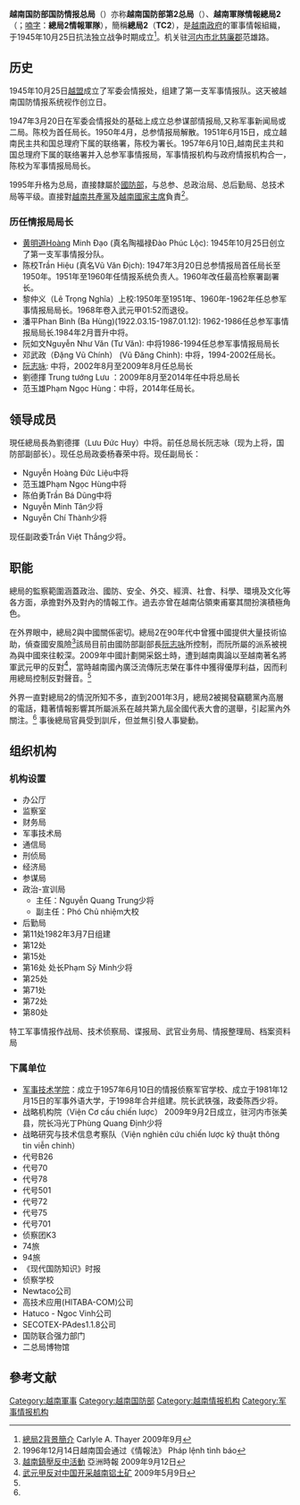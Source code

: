 '''越南国防部国防情报总局'''（{{lang-vi|Tổng cục Tình báo quốc phòng}}）亦称'''越南国防部第2总局'''（{{lang-vi|Tổng cục II, Bộ Quốc phòng}}）、'''越南軍隊情報總局2'''（{{lang-vi|Tổng cục 2 tình báo quân đội}}；[[喃字|喃字]]：'''總局2情報軍隊'''），簡稱'''總局2'''（'''TC2'''），是[[越南政府|越南政府]]的軍事情報組織，于1945年10月25日抗法独立战争时期成立<ref name="#1">[http://www.scribd.com/doc/19695242/Thayer-Vietnam-Military-Intelligence-in-Domestic-Affairs 總局2背景簡介] {{Wayback|url=http://www.scribd.com/doc/19695242/Thayer-Vietnam-Military-Intelligence-in-Domestic-Affairs |date=20110122164346 }} Carlyle A. Thayer 2009年9月</ref>。机关驻[[河内市|河内市]][[北慈廉郡|北慈廉郡]]范雄路。

==历史==
1945年10月25日[[越盟|越盟]]成立了军委会情报处，组建了第一支军事情报队。这天被越南国防情报系统视作创立日。

1947年3月20日在军委会情报处的基础上成立总参谋部情报局,又称军事新闻局或二局。陈校为首任局长。1950年4月，总参情报局解散。1951年6月15日，成立越南民主共和国总理府下属的联络署，陈校为署长。1957年6月10日,越南民主共和国总理府下属的联络署并入总参军事情报局，军事情报机构与政府情报机构合一，陈校为军事情报局局长。

1995年升格为总局，直接隸屬於[[越南国防部|國防部]]，与总参、总政治局、总后勤局、总技术局等平级。直接對[[越南共產黨|越南共產黨]]及[[越南國家主席|越南國家主席]]負責<ref>1996年12月14日越南国会通过《情報法》 Pháp lệnh tình báo</ref>。


===历任情报局局长===
*[[黄明道|黄明道]]Hoàng Minh Đạo (真名陶福禄Đào Phúc Lộc): 1945年10月25日创立了第一支军事情报分队。 
*陈校Trần Hiệu (真名Vũ Văn Địch): 1947年3月20日总参情报局首任局长至1950年。1951年至1960年任情报系统负责人。1960年改任最高检察署副署长。 
*黎仲义（Lê Trọng Nghĩa）上校:1950年至1951年、1960年-1962年任总参军事情报局局长。1968年卷入武元甲01:52而退役。
*潘平Phan Bình (Ba Hùng)(1922.03.15-1987.01.12): 1962-1986任总参军事情报局局长.1984年2月晋升中将。
*阮如文Nguyễn Như Văn (Tư Văn): 中将1986-1994任总参军事情报局局长
*邓武政（Đặng Vũ Chính） (Vũ Đăng Chinh): 中将，1994-2002任局长。
*[[阮志咏|阮志咏]]: 中将，2002年8月至2009年8月任总局长
*劉德揮 Trung tướng Lưu ：2009年8月至2014年任中将总局长
*范玉雄Phạm Ngọc Hùng：中将，2014年任局长。
==领导成员==
現任總局長為劉德揮（Lưu Đức Huy）中将。前任总局长阮志咏（现为上将，国防部副部长）。现任总局政委杨春荣中将。现任副局长：
*Nguyễn Hoàng Đức Liệu中将
*范玉雄Phạm Ngọc Hùng中将
*陈伯勇Trần Bá Dũng中将
*Nguyễn Minh Tân少将
*Nguyễn Chí Thành少将
现任副政委Trần Việt Thắng少将。
==职能==
總局的監察範圍涵蓋政治、國防、安全、外交、經濟、社會、科學、環境及文化等各方面，承擔對外及對內的情報工作。過去亦曾在越南佔領柬甫寨其間扮演積極角色。

在外界眼中，總局2與中國關係密切。總局2在90年代中曾獲中國提供大量技術協助，偵查國安風險<ref name="#2">[http://www.atimes.com/atimes/China/KI12Ad04.html 越南鎮壓反中活動] {{Wayback|url=http://www.atimes.com/atimes/China/KI12Ad04.html |date=20100811031911 }}  亞洲時報 2009年9月12日</ref>該局目前由國防部副部長[[阮志咏|阮志咏]]所控制，而阮所屬的派系被視為與中國來往較深。2009年中國計劃開采鋁土時，遭到越南輿論以至越南著名將軍武元甲的反對<ref>[http://www.badingjie.cn/Article/?1663.html 武元甲反对中国开采越南铝土矿]{{dead link|date=2018年4月 |bot=InternetArchiveBot |fix-attempted=yes }} 2009年5月9日</ref>，當時越南國內廣泛流傳阮志榮在事件中獲得優厚利益，因而利用總局控制反對聲音。<ref name="#2"/>

外界一直對總局2的情況所知不多，直到2001年3月，總局2被揭發竊聽黨內高層的電話，籍著情報影響其所屬派系在越共第九屆全國代表大會的選舉，引起黨內外關注。<ref name="#1"/>
事後總局官員受到訓斥，但並無引發人事變動。
==组织机构==
===机构设置===
*办公厅
*监察室
*财务局
*军事技术局
*通信局
*刑侦局
*经济局
*参谋局
*政治-宣训局
**主任：Nguyễn Quang Trung少将
**副主任：Phó Chủ nhiệm大校
*后勤局
*第11处1982年3月7日组建
*第12处
*第15处 
*第16处 处长Phạm Sỹ Minh少将
*第25处 
*第71处 
*第72处 
*第80处 
特工军事情报作战局、技术侦察局、谍报局、武官业务局、情报整理局、档案资料局
===下属单位===
*[[军事技术学院|军事技术学院]]：成立于1957年6月10日的情报侦察军官学校、成立于1981年12月15日的军事外语大学，于1998年合并组建。院长武铁强，政委陈西少将。
*战略机构院（Viện Cơ cấu chiến lược） 2009年9月2日成立，驻河内市张美县，院长冯光丁Phùng Quang Định少将
*战略研究与技术信息考察队（Viện nghiên cứu chiến lược kỹ thuật thông tin viễn chinh）
*代号B26
*代号70
*代号78
*代号501
*代号72
*代号75
*代号701
*侦察团K3
*74旅
*94旅
*《现代国防知识》时报
*侦察学校 
*Newtaco公司
*高技术应用(HITABA-COM)公司
*Hatuco - Ngoc Vinh公司
*SECOTEX-PAdes1.1.8公司
*国防联合强力部门 
*二总局博物馆 
== 參考文献 ==
{{Reflist|2}}

[[Category:越南軍事|Category:越南軍事]]
[[Category:越南国防部|Category:越南国防部]]
[[Category:越南情报机构|Category:越南情报机构]]
[[Category:军事情报机构|Category:军事情报机构]]